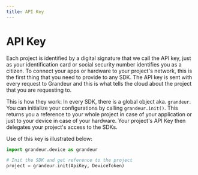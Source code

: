 ```yaml
---
title: API Key
---
```

# API Key
Each project is identified by a digital signature that we call the API key, just as your identification card or social security number identifies you as a citizen. To connect your apps or hardware to your project's network, this is the first thing that you need to provide to any SDK. The API key is sent with every request to Grandeur and this is what tells the cloud about the project that you are requesting to. 

This is how they work: In every SDK, there is a global object aka. `grandeur`. You can initialize your configurations by calling `grandeur.init()`. This returns you a reference to your whole project in case of your application or just to your device in case of your hardware. Your project's API Key then delegates your project's access to the SDKs.

Use of this key is illustrated below:

```py
import grandeur.device as grandeur

# Init the SDK and get reference to the project
project = grandeur.init(ApiKey, DeviceToken)
```